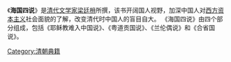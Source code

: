 {{Multiple issues|
{{expand|time=2011-12-31T05:54:26+00:00}}
{{unreferenced|time=2011-12-31T05:54:26+00:00}}
{{Expand|time=2011-12-31}}
}}
《'''海国四说'''》是[[清代|清代]][[文学家|文学家]][[梁廷枏|梁廷枏]]所撰，该书开阔国人视野，加深中国人对[[西方|西方]][[资本主义|资本主义]]社会面貌的了解，改变清代时中国人的盲目自大。
《海国四说》由四个部分组成，包括《耶稣教难入中国说》、《粤道贡国说》、《兰伦偶说》和《合省国说》。
{{Wikisource}}
{{stub}}

[[Category:清朝典籍|Category:清朝典籍]]